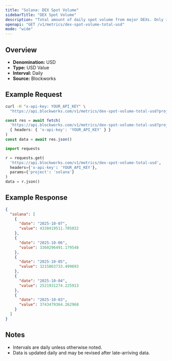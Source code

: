 ```yaml
---
title: "Solana: DEX Spot Volume"
sidebarTitle: "DEX Spot Volume"
description: "Total amount of daily spot volume from major DEXs. Only includes volumes from fee-paying liquidity pools."
openapi: "GET /v1/metrics/dex-spot-volume-total-usd"
mode: "wide"
---
```


## Overview

- **Denomination:** USD
- **Type:** USD Value
- **Interval:** Daily
- **Source:** Blockworks

## Example Request

<CodeGroup>

```bash cURL
curl -H "x-api-key: YOUR_API_KEY" \
  "https://api.blockworks.com/v1/metrics/dex-spot-volume-total-usd?project=solana"
```

```typescript TypeScript
const res = await fetch(
  'https://api.blockworks.com/v1/metrics/dex-spot-volume-total-usd?project=solana',
  { headers: { 'x-api-key': 'YOUR_API_KEY' } }
)
const data = await res.json()
```

```python Python
import requests

r = requests.get(
  'https://api.blockworks.com/v1/metrics/dex-spot-volume-total-usd',
  headers={'x-api-key': 'YOUR_API_KEY'},
  params={'project': 'solana'}
)
data = r.json()
```

</CodeGroup>

## Example Response

```json
{
  "solana": [
    {
      "date": "2025-10-07",
      "value": 4338419511.705032
    },
    {
      "date": "2025-10-06",
      "value": 3360296491.179548
    },
    {
      "date": "2025-10-05",
      "value": 3215863733.499693
    },
    {
      "date": "2025-10-04",
      "value": 2521931274.225913
    },
    {
      "date": "2025-10-03",
      "value": 3743479364.262968
    }
  ]
}
```

## Notes
- Intervals are daily unless otherwise noted.
- Data is updated daily and may be revised after late-arriving data.